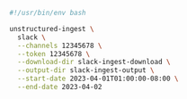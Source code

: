 ```bash Shell
#!/usr/bin/env bash

unstructured-ingest \
  slack \
  --channels 12345678 \
  --token 12345678 \
  --download-dir slack-ingest-download \
  --output-dir slack-ingest-output \
  --start-date 2023-04-01T01:00:00-08:00 \
  --end-date 2023-04-02
```
